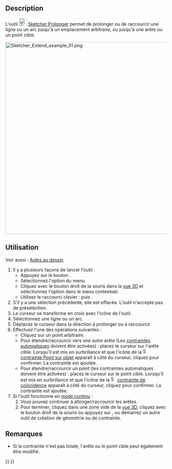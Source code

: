 <languages/>

<div class="mw-translate-fuzzy">
{{Docnav/fr
|[[Sketcher_Split/fr|Diviser]]
|[[Sketcher_External/fr|Géométrie externe]]
|[[Sketcher_Workbench/fr|Atelier Sketcher]]
|IconL=Sketcher_Split.svg
|IconR=Sketcher_External.svg
|IconC=Workbench_Sketcher.svg
}}
</div>

{{GuiCommand/fr
|Name=Sketcher Extend
|Name/fr=Sketcher Prolonger
|MenuLocation=Esquisse → Outils d'esquisse → Prolonger l'arête
|Workbenches=[[Sketcher_Workbench/fr|Sketcher]]
|Shortcut={{KEY|G}} {{KEY|Q}}
|Version=0.17
|SeeAlso=[[Sketcher_Trimming/fr|Sketcher Ajuster]]
}}

==Description==

L'outil [[Image:Sketcher_Extend.svg|24px]] [[Sketcher_Extend/fr|Sketcher Prolonger]] permet de prolonger ou de raccourcir une ligne ou un arc jusqu'à un emplacement arbitraire, ou jusqu'à une arête ou un point cible.

[[File:Sketcher Extend example 01.png|none|600px]]
{{Caption|À gauche (1), les deux éléments de l'esquisse avant l'opération<br>Au milieu (2), la ligne est prolongée jusqu'à l'arc<br>À droite (3), le résultat final.}}

<span id="Usage"></span>
==Utilisation==

Voir aussi : [[Sketcher_Workbench/fr#Aides_au_dessin|Aides au dessin]].

# Il y a plusieurs façons de lancer l'outil :
#* Appuyez sur le bouton {{Button|[[Image:Sketcher_Extend.svg|16px]] [[Sketcher_Extend/fr|Prolonger l'arête]]}}.
#* Sélectionnez l'option {{MenuCommand|Esquisse → Outils d'esquisse → [[Image:Sketcher_Extend.svg|16px]] Prolonger l'arête}} du menu.
#* Cliquez avec le bouton droit de la souris dans la [[3D_view/fr|vue 3D]] et sélectionnez l'option {{MenuCommand|[[Image:Sketcher_Extend.svg|16px]] Prolonger l'arête}} dans le menu contextuel.
#* Utilisez le raccourci clavier : {{KEY|G}} puis {{KEY|Q}}.
# S'il y a une sélection précédente, elle est effacée. L'outil n'accepte pas de présélection.
# Le curseur se transforme en croix avec l'icône de l'outil.
# Sélectionnez une ligne ou un arc.
# Déplacez le curseur dans la direction à prolonger ou à raccourcir.
# Effectuez l'une des opérations suivantes :
#* Cliquez sur un point arbitraire.
#* Pour étendre/raccourcir vers une autre arête (Les [[Sketcher_Workbench/fr#Contraintes_automatiques|contraintes automatiques]] doivent être activées) : placez le curseur sur l'arête cible. Lorsqu'il est mis en surbrillance et que l'icône de la [[Image:Sketcher_ConstrainPointOnObject.svg|16px]] [[Sketcher_ConstrainPointOnObject/fr|contrainte Point sur objet]] apparaît à côté du curseur, cliquez pour confirmer. La contrainte est ajoutée.
#* Pour étendre/raccourcir un point (les contraintes automatiques doivent être activées) : placez le curseur sur le point cible. Lorsqu'il est mis en surbrillance et que l'icône de la [[File:Sketcher_ConstrainCoincident.svg|16px]] [[Sketcher_ConstrainCoincident/fr|contrainte de coïncidence]] apparaît à côté du curseur, cliquez pour confirmer. La contrainte est ajoutée.
# Si l'outil fonctionne en [[Sketcher_Workbench/fr#Modes_continus|mode continu]] :
## Vous pouvez continuer à allonger/raccourcir les arêtes.
## Pour terminer, cliquez dans une zone vide de la [[3D_view/fr|vue 3D]], cliquez avec le bouton droit de la souris ou appuyez sur {{KEY|Échap}}, ou démarrez un autre outil de création de géométrie ou de contrainte.

<span id="Notes"></span>
==Remarques==

* Si la contrainte n'est pas totale, l'arête ou le point cible peut également être modifié.


<div class="mw-translate-fuzzy">
{{Docnav/fr
|[[Sketcher_Split/fr|Diviser]]
|[[Sketcher_External/fr|Géométrie externe]]
|[[Sketcher_Workbench/fr|Atelier Sketcher]]
|IconL=Sketcher_Split.svg
|IconR=Sketcher_External.svg
|IconC=Workbench_Sketcher.svg
}}
</div>

{{Sketcher_Tools_navi{{#translation:}}}}
{{Userdocnavi{{#translation:}}}}
